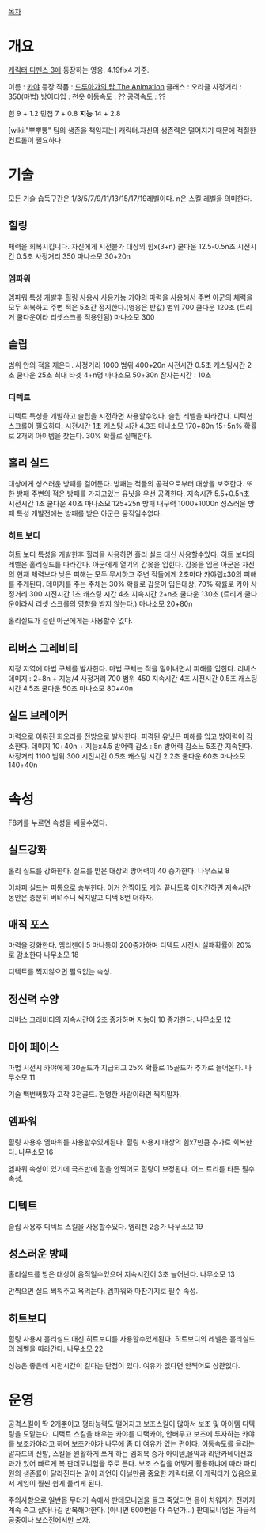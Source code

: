 [[목차]]
= 개요 =
[[캐릭터 디펜스 3]]에 등장하는 영웅. 4.19fix4 기준.

이름 : [[카야]]
등장 작품 : [[드루아가의 탑 The Animation]]
클래스 : 오라클
사정거리 : 350(마법)
방어타입 : 천옷
이동속도 : ??
공격속도 : ??

힘 9 + 1.2
민첩 7 + 0.8
'''지능''' 14 + 2.8


[wiki:"뿌뿌뽕" 팀의 생존을 책임지는] 캐릭터.자신의 생존력은 떨어지기 때문에 적절한 컨트롤이 필요하다.
= 기술 =
모든 기술 습득구간은  1/3/5/7/9/11/13/15/17/19레벨이다.
n은 스킬 레벨을 의미한다.
== 힐링 ==
체력을 회복시킵니다. 자신에게 시전불가
대상의 힘x(3+n)
쿨다운 12.5-0.5n초
시전시간 0.5초
사정거리 350
마나소모 30+20n
=== 엠파워 ===
엠파워 특성 개발후 힐링 사용시 사용가능
카야의 마력을 사용해서 주변 아군의 체력을 모두 회복하고 주변 적은 5초간 정지한다.(영웅은 반값)
범위 700
쿨다운 120초 (트리거 쿨다운이라 리셋스크롤 적용안됨)
마나소모 300
== 슬립 ==
범위 안의 적을 재운다.
사정거리 1000
범위 400+20n
시전시간 0.5초
캐스팅시간 2초
쿨다운 25초
최대 타겟 4+n명
마나소모 50+30n
잠자는시간 : 10초
=== 디텍트 ===
디텍트 특성을 개발하고 슬립을 시전하면 사용할수있다.
슬립 레벨을 따라간다.
디텍션 스크롤이 필요하다.
시전시간 1초
캐스팅 시간 4.3초
마나소모 170+80n
15+5n% 확률로 2개의 아이템을 찾는다.
30% 확률로 실패한다.
== 홀리 실드 ==
대상에게 성스러운 방패를 걸어둔다.
방패는 적들의 공격으로부터 대상을 보호한다. 또한 방패 주변의 적은 방패를 가지고있는 유닛을 우선 공격한다.
지속시간 5.5+0.5n초
시전시간 1초
쿨다운 40초
마나소모 125+25n
방패 내구력 1000+1000n
성스러운 방패 특성 개발전에는 방패를 받은 아군은 움직일수없다.
=== 히트 보디 ===
히트 보디 특성을 개발한후 힐리을 사용하면 홀리 실드 대신 사용할수있다.
히트 보디의 레벨은 홀리실드를 따라간다.
아군에게 열기의 갑옷을 입힌다.
갑옷을 입은 아군은 자신의 현재 체력보다 낮은 피해는 모두 무시하고 주변 적들에게 2초마다 카야렙x30의 피해를 주게된다.
데미지를 주는 주체는 30% 확률로 갑옷이 입은대상, 70% 확률로 카야
사정거리 300
시전시간 1초
캐스팅 시간 4초
지속시간 2+n초
쿨다운 130초 (트리거 쿨다운이라서 리셋 스크롤의 영향을 받지 않는다.)
마나소모 20+80n

홀리실드가 걸린 아군에게는 사용할수 없다.
== 리버스 그레비티 ==
지정 지역에 마법 구체를 발사한다.
마법 구체는 적을 밀어내면서 피해를 입힌다.
리버스 데미지 : 2+8n + 지능/4
사정거리 700
범위 450
지속시간 4초
시전시간 0.5초
캐스팅 시간 4.5초
쿨다운 50초
마나소모 80+40n
== 실드 브레이커 ==
마력으로 이뤄진 회오리를 전방으로 발사한다.
피격된 유닛은 피해를 입고 방어력이 감소한다.
데미지 10+40n + 지능x4.5
방어력 감소 : 5n
방어력 감소느 5초간 지속된다.
사정거리 1100
범위 300
시전시간 0.5초
캐스팅 시간 2.2초
쿨다운 60초
마나소모 140+40n
= 속성 =
F8키를 누르면 속성을 배울수있다.
== 실드강화 ==
홀리 실드를 강화한다.
실드를 받은 대상의 방어력이 40 증가한다.
나무소모 8

어차피 실드는 피통으로 승부한다. 이거 안찍어도 게임 끝나도록 어지간하면 지속시간 동안은 충분히 버텨주니 찍지말고 디택 8번 더하자.   

== 매직 포스 ==
마력을 강화한다.
엠리젠이 5 마나통이 200증가하며 디텍트 시전시 실패확률이 20%로 감소한다
나무소모 18

디텍트를 찍지않으면 필요없는 속성. 

== 정신력 수양 ==
리버스 그래비티의 지속시간이 2초 증가하며 지능이 10 증가한다.
나무소모 12
== 마이 페이스 ==
마법 시전시 카야에게 30골드가 지급되고 25% 확률로 15골드가 추가로 들어온다.
나무소모 11

기술 백번써봤자 고작 3천골드. 현명한 사람이라면 찍지말자. 

== 엠파워 ==
힐링 사용후 엠파워를 사용할수있게된다.
힐링 사용시 대상의 힘x7만큼 추가로 회복한다.
나무소모 16

엠파워 속성이 있기에 극초반에 힐을 안찍어도 힐량이 보정된다. 어느 트리를 타든 필수 속성.

== 디텍트 ==
슬립 사용후 디텍트 스킬을 사용할수있다.
엠리젠 2증가
나무소모 19
== 성스러운 방패 ==
홀리실드를 받은 대상이 움직일수있으며 지속시간이 3초 늘어난다.
나무소모 13

안찍으면 실드 씌워주고 욕먹는다. 엠파워와 마찬가지로 필수 속성. 

== 히트보디 ==
힐링 사용시 홀리실드 대신 히트보디를 사용할수있게된다.
히트보디의 레벨은 홀리실드의 레벨을 따라간다.
나무소모 22


성능은 좋은데 시전시간이 길다는 단점이 있다. 여유가 없다면 안찍어도 상관없다.  


= 운영 =
공격스킬이 딱 2개뿐이고 평타능력도 떨어지고 보조스킬이 많아서 보조 및 아이템 디텍팅을 도맡는다. 디택트 스킬을 배우는 카야를 디택카야, 안배우고 보조에 투자하는 카야를 보조카야라고 하며 보조카야가 나무에 좀 더 여유가 있는 편이다. 이동속도를 올리는 알자드의 신발, 스킬을 원활하게 쓰게 하는 엠회복 증가 아이템,물약과 리안카네이션효과가 있어 빠르게 복 판데모니엄을 주로 든다. 보조 스킬을 어떻게 활용하냐에 따라 파티원의 생존률이 달라진다는 말이 과언이 아닐만큼 중요한 캐릭터로 이 캐릭터가 있음으로서 게임이 훨씬 쉽게 풀리게 된다. 

주의사항으로 일반몹 무더기 속에서 판데모니엄을 들고 죽었다면 몹이 치워지기 전까지 계속 죽고 살아나길 반복해야한다. (아니면 600번을 다 죽던가...) 판데모니엄은 가급적 공중이나 보스전에서만 쓰자.
